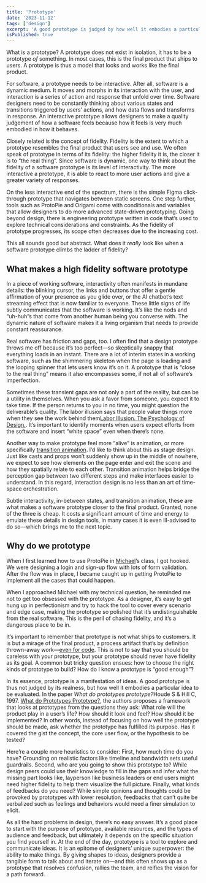 ```yaml
---
title: 'Prototype'
date: '2023-11-12'
tags: ['design']
excerpt: 'A good prototype is judged by how well it embodies a particular idea to be evaluated.'
isPublished: true
---
```


What is a prototype? A prototype does not exist in isolation, it has to be a prototype *of* something. In most cases, this is the final product that ships to users. A prototype is thus a model that looks and works like the final product. 

For software, a prototype needs to be interactive. After all, software is a dynamic medium. It moves and morphs in its interaction with the user, and interaction is a series of action and response that unfold over time. Software designers need to be constantly thinking about various states and transitions triggered by users’ actions, and how data flows and transforms in response. An interactive prototype allows designers to make a quality judgement of how a software feels because how it feels is very much embodied in how it behaves.

Closely related is the concept of fidelity. Fidelity is the extent to which a prototype resembles the final product that users see and use. We often speak of prototype in terms of its fidelity: the higher fidelity it is, the closer it is to “the real thing”. Since software is dynamic, one way to think about the fidelity of a software prototype is its level of interactivity. The more interactive a prototype, it is able to react to more user actions and give a greater variety of responses. 

On the less interactive end of the spectrum, there is the simple Figma click-through prototype that navigates between static screens. One step further, tools such as ProtoPie and Origami come with conditionals and variables that allow designers to do more advanced state-driven prototyping. Going beyond design, there is engineering prototype written in code that’s used to explore technical considerations and constraints. As the fidelity of prototype progresses, its scope often decreases due to the increasing cost. 

This all sounds good but abstract. What does it *really* look like when a software prototype climbs the ladder of fidelity?

## What makes a high fidelity software prototype

In a piece of working software, interactivity often manifests in mundane details: the blinking cursor, the links and buttons that offer a gentle affirmation of your presence as you glide over, or the AI chatbot’s text streaming effect that is now familiar to everyone. These little signs of life subtly communicates that the software is working. It’s like the nods and “uh-huh”s that come from another human being you converse with. The dynamic nature of software makes it a living organism that needs to provide constant reassurance.

Real software has friction and gaps, too. I often find that a design prototype throws me off because it’s too perfect—so skeptically snappy that everything loads in an instant. There are a lot of interim states in a working software, such as the shimmering skeleton when the page is loading and the looping spinner that lets users know it’s on it. A prototype that is “close to the real thing” means it also encompasses some, if not all of software’s imperfection. 

Sometimes these transient gaps are not only a part of the reality, but can be a utility in themselves. When you ask a favor from someone, you expect it to take time. If the person returns to you in no time, you might question the deliverable’s quality. The labor illusion says that people value things more when they see the work behind them<SideNote>[Labor Illusion. The Psychology of Design.](https://growth.design/psychology#labor-illusion)</SideNote>. It’s important to identify moments when users expect efforts from the software and insert “white space” even when there’s none.

Another way to make prototype feel more “alive” is animation, or more specifically [transition animation](https://uxdesign.cc/transition-animations-a-practical-guide-5dba4d42f659). I’d like to think about this as stage design. Just like casts and props won’t suddenly show up in the middle of nowhere, we expect to see how elements on the page enter and exit the scene and how they spatially relate to each other. Transition animation helps bridge the perception gap between two different steps and make interfaces easier to understand. In this regard, interaction design is no less than an art of time-space orchestration.

Subtle interactivity, in-between states, and transition animation, these are what makes a software prototype closer to the final product. Granted, none of the three is cheap. It costs a significant amount of time and energy to emulate these details in design tools, in many cases it is even ill-advised to do so—which brings me to the next topic.

## Why do we prototype

When I first learned how to use ProtoPie in [Michael](https://art.washington.edu/people/michael-smith)’s class, I got hooked. We were designing a login and sign-up flow with lots of form validation. After the flow was in place, I became caught up in getting ProtoPie to implement all the cases that could happen.

When I approached Michael with my technical question, he reminded me not to get too obsessed with the prototype. As a designer, it’s easy to get hung up in perfectionism and try to hack the tool to cover every scenario and edge case, making the prototype so polished that it’s undistinguishable from the real software. This is the peril of chasing fidelity, and it’s a dangerous place to be in.

It’s important to remember that prototype is not what ships to customers. It is but a mirage of the final product, a process artifact that’s by definition thrown-away work—[even for code](https://addyosmani.com/blog/prototypes/). This is not to say that you should be careless with your prototype, but your prototype should never have fidelity as its goal. A common but tricky question ensues: how to choose the right kinds of prototype to build? How do I know a prototype is “good enough”? 

In its essence, prototype is a manifestation of ideas. A good prototype is thus not judged by its realness, but how well it embodies a particular idea to be evaluated. In the paper *What do prototypes prototype?*<SideNote>Houde S & Hill C, 1997. [What do Prototypes Prototype?](https://hci.stanford.edu/courses/cs247/2012/readings/WhatDoPrototypesPrototype.pdf)</SideNote>, the authors proposes a framework that looks at prototypes from the questions they ask: What role will the product play in a user’s life? How should it look and feel? How should it be implemented? In other words, instead of focusing on how well the prototype should be made, ask whether the prototype has fulfilled its purpose. Has it covered the gist the concept, the core user flow, or the hypothesis to be tested?

Here’re a couple more heuristics to consider: First, how much time do you have? Grounding on realistic factors like timeline and bandwidth sets useful guardrails. Second, who are you going to show this prototype to? While design peers could use their knowledge to fill in the gaps and infer what the missing part looks like, layperson like business leaders or end users might need higher fidelity to help them visualize the full picture. Finally, what kinds of feedbacks do you need? While simple opinions and thoughts could be provoked by prototypes with lower resolution, feedbacks that can’t quite be verbalized such as feelings and behaviors would need a finer simulation to elicit.

As all the hard problems in design, there’s no easy answer. It’s a good place to start with the purpose of prototype, available resources, and the types of audience and feedback, but ultimately it depends on the specific situation you find yourself in. At the end of the day, prototype is a tool to explore and communicate ideas. It is an epitome of designers’ unique superpower: the ability to make things. By giving shapes to ideas, designers provide a tangible form to talk about and iterate on—and this often shows up as a prototype that resolves confusion, rallies the team, and reifies the vision for a path forward.